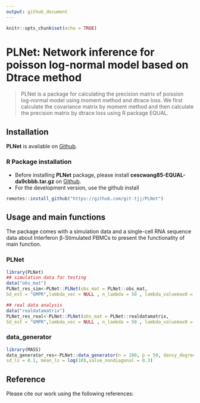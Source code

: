 ---
output: github_document
---

```{r setup, include=FALSE}
knitr::opts_chunk$set(echo = TRUE)
```

# PLNet: Network inference for poisson log-normal model based on Dtrace method

> PLNet is a package for calculating the precision matrix of poission log-normal model using moment method and dtrace loss. We first calculate the covariance matrix by moment method and then calculate the precision matrix by dtrace loss using R package EQUAL.

## Installation
**PLNet** is available on [Github](https://github.com/git-tjj/PLNet).

### R Package installation
- Before installing **PLNet** package, please install **cescwang85-EQUAL-da9cbbb.tar.gz** on [Github](https://github.com/git-tjj/DtracePLN).
- For the development version, use the github install
```{r package github, eval = FALSE}
remotes::install_github("https://github.com/git-tjj/PLNet")
```

## Usage and main functions
The package comes with a simulation data and a single-cell RNA sequence data about Interferon β-Stimulated PBMCs to present the functionality of main function.

### PLNet
```{r load PLNet, eval = FALSE}
library(PLNet)
## simulation data for testing
data("obs_mat")
PLNet_res_sim<-PLNet::PLNet(obs_mat = PLNet::obs_mat,
Sd_est = "GMPR",lambda_vec = NULL , n_lambda = 50 , lambda_valuemax0 = 10,penalize.diagonal = TRUE)

## real data analysis
data("realdatamatrix")
PLNet_res_real<-PLNet::PLNet(obs_mat = PLNet::realdatamatrix,
Sd_est = "GMPR",lambda_vec = NULL , n_lambda = 50 , lambda_valuemax0 = 10,penalize.diagonal = TRUE)
```

### data_generator
```{r, warning = FALSE}
library(MASS)
data_generator_res<-PLNet::data_generator(n = 100, p = 50, densy_degree = 0.05,
sd_ls = 0.1, mean_ls = log(10),value_nondiagonal = 0.3)
```


## Reference

Please cite our work using the following references:

